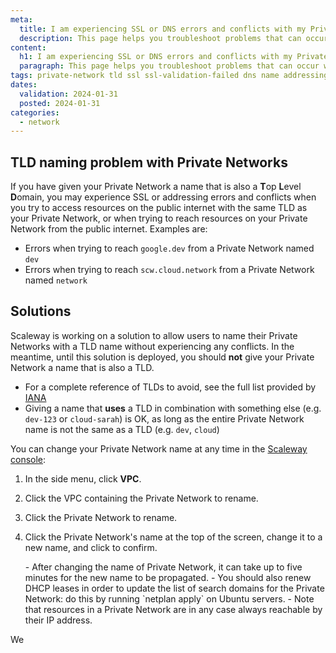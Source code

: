 ```yaml
---
meta:
  title: I am experiencing SSL or DNS errors and conflicts with my Private Network
  description: This page helps you troubleshoot problems that can occur when you have given your Private Network a name that is also a TLD, which can cause errors and conflicts with SSL, DNS and addressing.
content:
  h1: I am experiencing SSL or DNS errors and conflicts with my Private Network
  paragraph: This page helps you troubleshoot problems that can occur when you have given your Private Network a name that is also a TLD, which can cause errors and conflicts with SSL, DNS and addressing.
tags: private-network tld ssl ssl-validation-failed dns name addressing
dates:
  validation: 2024-01-31
  posted: 2024-01-31
categories:
  - network
---
```


## TLD naming problem with Private Networks

If you have given your Private Network a name that is also a **T**op **L**evel **D**omain, you may experience SSL or addressing errors and conflicts when you try to access resources on the public internet with the same TLD as your Private Network, or when trying to reach resources on your Private Network from the public internet. Examples are:

- Errors when trying to reach  `google.dev` from a Private Network named `dev`
- Errors when trying to reach `scw.cloud.network` from a Private Network named `network`

## Solutions

Scaleway is working on a solution to allow users to name their Private Networks with a TLD name without experiencing any conflicts. In the meantime, until this solution is deployed, you should **not** give your Private Network a name that is also a TLD. 

- For a complete reference of TLDs to avoid, see the full list provided by [IANA](https://data.iana.org/TLD/tlds-alpha-by-domain.txt)
- Giving a name that **uses** a TLD in combination with something else (e.g. `dev-123` or `cloud-sarah`) is OK, as long as the entire Private Network name is not the same as a TLD (e.g. `dev`, `cloud`)

You can change your Private Network name at any time in the [Scaleway console](https://console.scaleway.com/):

1. In the side menu, click **VPC**.
2. Click the VPC containing the Private Network to rename.
3. Click the Private Network to rename.
4. Click the Private Network's name at the top of the screen, change it to a new name, and click <Icon name="validate" /> to confirm.

    <Message type="important">
    - After changing the name of Private Network, it can take up to five minutes for the new name to be propagated. 
    - You should also renew DHCP leases in order to update the list of search domains for the Private Network: do this by running `netplan apply` on Ubuntu servers.
    - Note that resources in a Private Network are in any case always reachable by their IP address.
    </Message>

We

